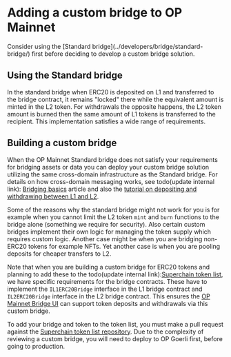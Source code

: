 
# Adding a custom bridge to OP Mainnet

<Callout>
Consider using the [Standard bridge](../developers/bridge/standard-bridge/) first before deciding to develop a custom bridge solution.
</Callout>

## Using the Standard bridge
In the standard bridge when ERC20 is deposited on L1 and transferred to the bridge contract, it remains "locked" there while the equivalent amount is minted in the L2 token. For withdrawals the opposite happens, the L2 token amount is burned then the same amount of L1 tokens is transferred to the recipient.
This implementation satisfies a wide range of requirements.

## Building a custom bridge
When the OP Mainnet Standard bridge does not satisfy your requirements for bridging assets or data you can deploy your custom bridge solution utilizing the same cross-domain infrastructure as the Standard bridge. 
For details on how cross-domain messaging works, see todo(update internal link): [Bridging basics](../developers/bridge/basics/) article and also the [tutorial on depositing and withdrawing between L1 and L2](https://github.com/ethereum-optimism/optimism-tutorial/tree/main/cross-dom-bridge-erc20).

Some of the reasons why the standard bridge might not work for you is for example when you cannot limit the L2 token `mint` and `burn` functions to the bridge alone (something we require for security). Also certain custom bridges implement their own logic for managing the token supply which requires custom logic. Another case might be when you are bridging non-ERC20 tokens for example NFTs. Yet another case is when you are pooling deposits for cheaper transfers to L2.

Note that when you are building a custom bridge for ERC20 tokens and planning to add these to the todo(update internal link):[Superchain token list](../developers/bridge/standard-bridge/#the-superchain-token-list), we have specific requirements for the bridge contracts. These have to implement the `IL1ERC20Bridge` interface in the L1 bridge contract and `IL2ERC20Bridge` interface in the L2 bridge contract. This ensures the [OP Mainnet Bridge UI](https://app.optimism.io/bridge/deposit) can support token deposits and withdrawals via this custom bridge.

To add your bridge and token to the token list, you must make a pull request against the [Superchain token list repository](https://github.com/ethereum-optimism/ethereum-optimism.github.io#adding-a-token-to-the-list). 
Due to the complexity of reviewing a custom bridge, you will need to deploy to OP Goerli first, before going to production.
